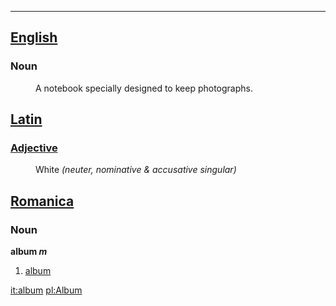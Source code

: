----
==[[English]]==
===Noun===
:A notebook specially designed to keep photographs.

==[[Latin]]==
===[[Adjective]] ===
:White  ''(neuter, nominative & accusative singular)''

==[[Romanica]]==
===Noun===
<b>album ''m''</b>
#[[album]]

[[it:album]]
[[pl:Album]]